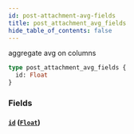 ```yaml
---
id: post-attachment-avg-fields
title: post_attachment_avg_fields
hide_table_of_contents: false
---
```



aggregate avg on columns

```graphql
type post_attachment_avg_fields {
  id: Float
}
```


### Fields

#### [`id`](#) ([`Float`](../scalars/float))






